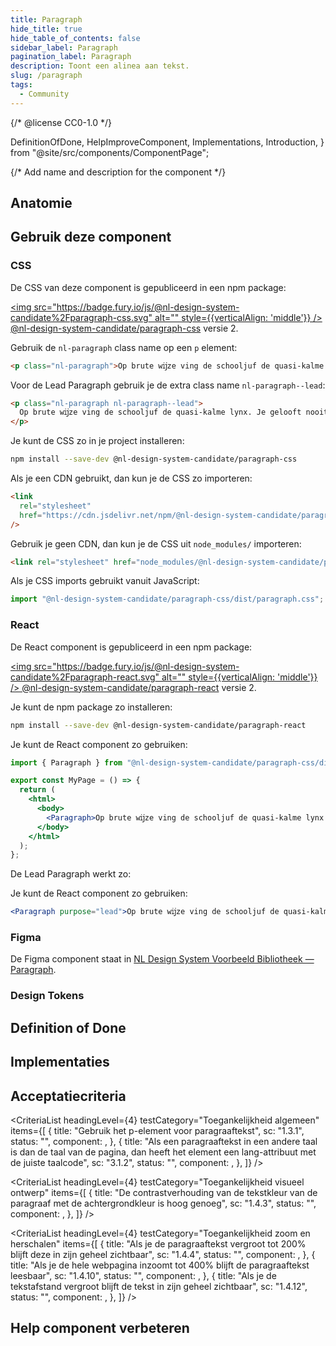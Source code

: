 ```yaml
---
title: Paragraph
hide_title: true
hide_table_of_contents: false
sidebar_label: Paragraph
pagination_label: Paragraph
description: Toont een alinea aan tekst.
slug: /paragraph
tags:
  - Community
---
```


{/* @license CC0-1.0 */}


  DefinitionOfDone,
  HelpImproveComponent,
  Implementations,
  Introduction,
} from "@site/src/components/ComponentPage";

{/* Add name and description for the component */}


<Introduction component={component} headingLevel={1} description={description} />

<ComponentAliases component={component} />

## Anatomie

<ComponentAnatomy component={component} illustration={ParagraphIllustration} />

## Gebruik deze component

### CSS

De CSS van deze component is gepubliceerd in een npm package:

[<img src="https://badge.fury.io/js/@nl-design-system-candidate%2Fparagraph-css.svg" alt="" style={{verticalAlign: 'middle'}} /> @nl-design-system-candidate/paragraph-css](https://www.npmjs.com/package/@nl-design-system-candidate/paragraph-css)
versie 2.

Gebruik de `nl-paragraph` class name op een `p` element:

```html
<p class="nl-paragraph">Op brute wĳze ving de schooljuf de quasi-kalme lynx.</p>
```

Voor de Lead Paragraph gebruik je de extra class name `nl-paragraph--lead`:

```html
<p class="nl-paragraph nl-paragraph--lead">
  Op brute wĳze ving de schooljuf de quasi-kalme lynx. Je gelooft nooit wat er toen gebeurde!
</p>
```

Je kunt de CSS zo in je project installeren:

```sh
npm install --save-dev @nl-design-system-candidate/paragraph-css
```

Als je een CDN gebruikt, dan kun je de CSS zo importeren:

```html
<link
  rel="stylesheet"
  href="https://cdn.jsdelivr.net/npm/@nl-design-system-candidate/paragraph-css@2/dist/paragraph.css"
/>
```

Gebruik je geen CDN, dan kun je de CSS uit `node_modules/` importeren:

```html
<link rel="stylesheet" href="node_modules/@nl-design-system-candidate/paragraph-css@2/dist/paragraph.css" />
```

Als je CSS imports gebruikt vanuit JavaScript:

```js
import "@nl-design-system-candidate/paragraph-css/dist/paragraph.css";
```

### React

De React component is gepubliceerd in een npm package:

[<img src="https://badge.fury.io/js/@nl-design-system-candidate%2Fparagraph-react.svg" alt="" style={{verticalAlign: 'middle'}} /> @nl-design-system-candidate/paragraph-react](https://www.npmjs.com/package/@nl-design-system-candidate/paragraph-react)
versie 2.

Je kunt de npm package zo installeren:

```sh
npm install --save-dev @nl-design-system-candidate/paragraph-react
```

Je kunt de React component zo gebruiken:

```jsx
import { Paragraph } from "@nl-design-system-candidate/paragraph-css/dist/paragraph.css";

export const MyPage = () => {
  return (
    <html>
      <body>
        <Paragraph>Op brute wĳze ving de schooljuf de quasi-kalme lynx.</Paragraph>
      </body>
    </html>
  );
};
```

De Lead Paragraph werkt zo:

Je kunt de React component zo gebruiken:

```jsx
<Paragraph purpose="lead">Op brute wĳze ving de schooljuf de quasi-kalme lynx.</Paragraph>
```

### Figma

De Figma component staat in [NL Design System Voorbeeld Bibliotheek — Paragraph]([https://www.figma.com/design/shhwGcqPLi2CapK0P1zz8O/NLDS---Voorbeeld---Bibliotheek?node-id=150-734&node-type=canvas&t=SxsN8cwA5f9cXqQx-0).

### Design Tokens

<DesignTokens tokens={[]} />

## Definition of Done

<DefinitionOfDone component={component} headingLevel={3} />

## Implementaties

<Implementations component={component} headingLevel={3} />

## Acceptatiecriteria

<AcIntro />

<CriteriaList
  headingLevel={4}
  testCategory="Toegankelijkheid algemeen"
  items={[
    {
      title: "Gebruik het p-element voor paragraaftekst",
      sc: "1.3.1",
      status: "",
      component: <Wcag131 />,
    },
    {
      title:
        "Als een paragraaftekst in een andere taal is dan de taal van de pagina, dan heeft het element een lang-attribuut met de juiste taalcode",
      sc: "3.1.2",
      status: "",
      component: <Wcag312 />,
    },
  ]}
/>

<CriteriaList
  headingLevel={4}
  testCategory="Toegankelijkheid visueel ontwerp"
  items={[
    {
      title: "De contrastverhouding van de tekstkleur van de paragraaf met de achtergrondkleur is hoog genoeg",
      sc: "1.4.3",
      status: "",
      component: <Wcag143 />,
    },
  ]}
/>

<CriteriaList
  headingLevel={4}
  testCategory="Toegankelijkheid zoom en herschalen"
  items={[
    {
      title: "Als je de paragraaftekst vergroot tot 200% blijft deze in zijn geheel zichtbaar",
      sc: "1.4.4",
      status: "",
      component: <Wcag144 />,
    },
    {
      title: "Als je de hele webpagina inzoomt tot 400% blijft de paragraaftekst leesbaar",
      sc: "1.4.10",
      status: "",
      component: <Wcag1410 />,
    },
    {
      title: "Als je de tekstafstand vergroot blijft de tekst in zijn geheel zichtbaar",
      sc: "1.4.12",
      status: "",
      component: <Wcag1412 />,
    },
  ]}
/>

## Help component verbeteren

<HelpImproveComponent component={component} headingLevel={3} />
